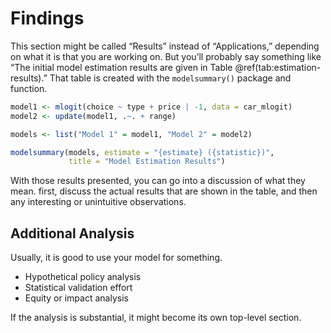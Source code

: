 # Findings

This section might be called "Results" instead of "Applications," depending
on what it is that you are working on. But you'll probably say something like 
"The initial model estimation results are given in Table \@ref(tab:estimation-results)."
That table is created with the `modelsummary()` package and function.

```r
model1 <- mlogit(choice ~ type + price | -1, data = car_mlogit)
model2 <- update(model1, .~. + range)

models <- list("Model 1" = model1, "Model 2" = model2)
```


```r
modelsummary(models, estimate = "{estimate} ({statistic})",
             title = "Model Estimation Results")
```

With those results presented, you can go into a discussion of what they mean.
first, discuss the actual results that are shown in the table, and then any 
interesting or unintuitive observations.

## Additional Analysis

Usually, it is good to use your model for something.

  - Hypothetical policy analysis
  - Statistical validation effort
  - Equity or impact analysis
  
If the analysis is substantial, it might become its own top-level section.
